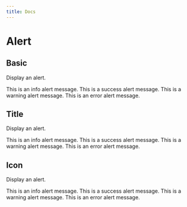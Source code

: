 ---
title: Docs
---


<div className="story-wrapper story-wrapper-doc">
  <h1>Alert</h1>
  <h2>Basic</h2>
  <p>Display an alert.</p>
  <div className="example-wrapper wrap">
    <Alert showCloseBtn>This is an info alert message.</Alert>
    <Alert color="success">This is a success alert message.</Alert>
    <Alert color="warning">This is a warning alert message.</Alert>
    <Alert color="danger">This is an error alert message.</Alert>
  </div>
  <h2>Title</h2>
  <p>Display an alert.</p>
  <div className="example-wrapper wrap">
    <Alert title="Info">This is an info alert message.</Alert>
    <Alert title="Success" color="success">
      This is a success alert message.
    </Alert>
    <Alert title="Warning" color="warning">
      This is a warning alert message.
    </Alert>
    <Alert title="Error" color="danger">
      This is an error alert message.
    </Alert>
  </div>
  <h2>Icon</h2>
  <p>Display an alert.</p>
  <div className="example-wrapper wrap">
    <Alert title="Info" hasIcon={false}>
      This is an info alert message.
    </Alert>
    <Alert title="Success" color="success" hasIcon={false}>
      This is a success alert message.
    </Alert>
    <Alert title="Warning" color="warning" hasIcon={false}>
      This is a warning alert message.
    </Alert>
    <Alert title="Error" color="danger" hasIcon={false}>
      This is an error alert message.
    </Alert>
  </div>
</div>
